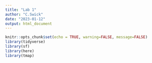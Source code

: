 ```yaml
---
title: "Lab 1"
author: "C.Swick"
date: "2023-01-12"
output: html_document
---
```


```r
knitr::opts_chunk$set(echo = TRUE, warning=FALSE, message=FALSE)
library(tidyverse)
library(sf)
library(here)
library(tmap)
```















